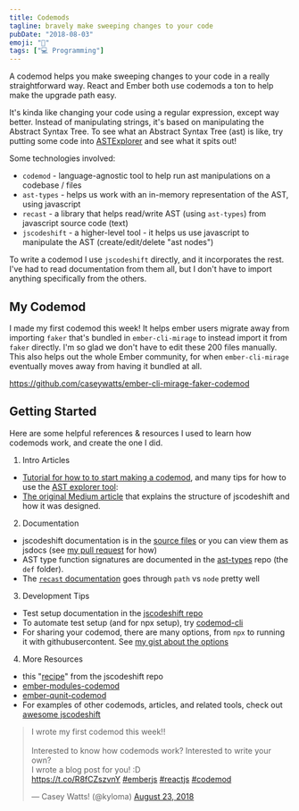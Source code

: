 ```yaml
---
title: Codemods
tagline: bravely make sweeping changes to your code
pubDate: "2018-08-03"
emoji: "🔀"
tags: ["💻 Programming"]
---
```


A codemod helps you make sweeping changes to your code in a really straightforward way. React and Ember both use codemods a ton to help make the upgrade path easy.

It's kinda like changing your code using a regular expression, except way better. Instead of manipulating strings, it's based on manipulating the Abstract Syntax Tree. To see what an Abstract Syntax Tree (ast) is like, try putting some code into [ASTExplorer](https://astexplorer.net/) and see what it spits out!

Some technologies involved:

- `codemod` - language-agnostic tool to help run ast manipulations on a codebase / files
- `ast-types` - helps us work with an in-memory representation of the AST, using javascript
- `recast` - a library that helps read/write AST (using `ast-types`) from javascript source code (text)
- `jscodeshift` - a higher-level tool - it helps us use javascript to manipulate the AST (create/edit/delete "ast nodes")

To write a codemod I use `jscodeshift` directly, and it incorporates the rest. I've had to read documentation from them all, but I don't have to import anything specifically from the others.

## My Codemod

I made my first codemod this week! It helps ember users migrate away from importing `faker` that's bundled in `ember-cli-mirage` to instead import it from `faker` directly. I'm so glad we don't have to edit these 200 files manually. This also helps out the whole Ember community, for when `ember-cli-mirage` eventually moves away from having it bundled at all.

https://github.com/caseywatts/ember-cli-mirage-faker-codemod

## Getting Started

Here are some helpful references & resources I used to learn how codemods work, and create the one I did.

1. Intro Articles

- [Tutorial for how to to start making a codemod](https://vramana.github.io/blog/2015/12/21/codemod-tutorial/), and many tips for how to use the [AST explorer tool](https://astexplorer.net/):
- [The original Medium article](https://medium.com/@cpojer/effective-javascript-codemods-5a6686bb46fb) that explains the structure of jscodeshift and how it was designed.

2. Documentation

- jscodeshift documentation is in the [source files](https://github.com/facebook/jscodeshift/tree/master/src) or you can view them as jsdocs (see [my pull request](https://github.com/facebook/jscodeshift/pull/272) for how)
- AST type function signatures are documented in the [ast-types](https://github.com/benjamn/ast-types) repo (the `def` folder).
- The [`recast` documentation](https://github.com/benjamn/recast) goes through `path` vs `node` pretty well

3. Development Tips

- Test setup documentation in the [jscodeshift repo](https://github.com/facebook/jscodeshift#unit-testing)
- To automate test setup (and for npx setup), try [codemod-cli](https://github.com/rwjblue/codemod-cli)
- For sharing your codemod, there are many options, from `npx` to running it with githubusercontent. See [my gist about the options](https://gist.github.com/caseywatts/b8fffb51180fe44cd3706407d61150a3)

4. More Resources

- this "[recipe](https://github.com/facebook/jscodeshift/blob/master/recipes/retain-first-comment.md)" from the jscodeshift repo
- [ember-modules-codemod](https://github.com/ember-cli/ember-modules-codemod)
- [ember-qunit-codemod](https://github.com/rwjblue/ember-qunit-codemod)
- For examples of other codemods, articles, and related tools, check out [awesome jscodeshift](https://github.com/sejoker/awesome-jscodeshift)

<div class="flex justify-center">
  <blockquote class="twitter-tweet" data-lang="en">
    <p lang="en" dir="ltr">
      I wrote my first codemod this week!!
      <br />
      <br />
      Interested to know how codemods work? Interested to write your own?
      <br />I wrote a blog post for you! :D
      <br />
      <a href="https://t.co/R8fCZszvnY">https://t.co/R8fCZszvnY</a>
      <a href="https://twitter.com/hashtag/emberjs?src=hash&amp;ref_src=twsrc%5Etfw">#emberjs</a> <a href="https://twitter.com/hashtag/reactjs?src=hash&amp;ref_src=twsrc%5Etfw">#reactjs</a> <a href="https://twitter.com/hashtag/codemod?src=hash&amp;ref_src=twsrc%5Etfw">#codemod</a>
    </p>
    &mdash; Casey Watts! (@kyloma) <a href="https://twitter.com/kyloma/status/1032682031988264960?ref_src=twsrc%5Etfw">August 23, 2018</a>
  </blockquote>
  <script async src="https://platform.twitter.com/widgets.js" charset="utf-8"></script>
</div>
